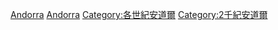 {{CatPair|19世紀安道爾|21世紀安道爾}}

[[Category:20世紀各國|Andorra]]
[[Category:20世紀歐洲|Andorra]]
[[Category:各世紀安道爾|Category:各世紀安道爾]]
[[Category:2千紀安道爾|Category:2千紀安道爾]]